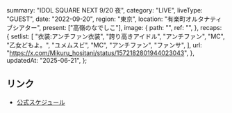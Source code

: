   summary: "IDOL SQUARE NEXT 9/20 夜",
  category: "LIVE",
  liveType: "GUEST",
  date: "2022-09-20",
  region: "東京",
  location: "有楽町オルタナティブシアター",
  present: ["高嶺のなでしこ"],
  image: {
    path: "",
    ref: "",
  },
  recaps: {
    setlist: [
      "衣装:アンチファン衣装",
      "誇り高きアイドル",
      "アンチファン",
      "MC",
      "乙女どもよ。",
      "ユメムスビ",
      "MC",
      "アンチファン",
      "ファンサ",
    ],
    url: "https://x.com/Mikuru_hositani/status/1572182801944023043",
  },
  updatedAt: "2025-06-21",
};

## リンク

- [公式スケジュール](https://takanenonadeshiko.jp/?p=442)
